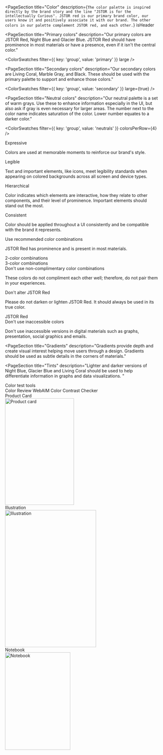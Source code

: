 
<PageSection
  title="Color"
  description={`The color palette is inspired directly by the brand story and the line "JSTOR is for the intellectually Curious". JSTOR red is our primary brand color, our users know it and positively associate it with our brand. The other colors in our palette complement JSTOR red, and each other.`}
  isHeader
>
  <Grid columns={1} vSpace={0} hSpace={0} bottom={0} justify="center">
    <div>
      <div style={{ marginBottom: 'var(--pharos-spacing-2-x)' }}>
        <ColorSwatches filter={{ key: 'group', value: 'primary' }} noLabel large smallSpacing />
      </div>
      <ColorSwatches filter={{ key: 'group', value: 'secondary' }} noLabel large smallSpacing />
    </div>
  </Grid>
</PageSection>

<PageSection
  title="Primary colors"
  description="Our primary colors are JSTOR Red, Night Blue and Glacier Blue. JSTOR Red should have prominence in most materials or have a presence, even if it isn't the central color."
>
  <ColorSwatches filter={{ key: 'group', value: 'primary' }} large />
</PageSection>

<PageSection
  title="Secondary colors"
  description="Our secondary colors are Living Coral, Marble Gray, and Black. These should be used with the primary palette to support and enhance those colors."
>
  <ColorSwatches filter={{ key: 'group', value: 'secondary' }} large={true} />
</PageSection>

<PageSection
  title="Neutral colors"
  description="Our neutral palette is a set of warm grays. Use these to enhance information especially in the UI, but also ask if gray is even necessary for larger areas. The number next to the color name indicates saturation of the color. Lower number equates to a darker color."
>
  <ColorSwatches filter={{ key: 'group', value: 'neutrals' }} colorsPerRow={4} />
</PageSection>

<PageSection title="Principles" moreTitleSpace>
  <div>
    <PharosHeading level="3" preset="4">
      Expressive
    </PharosHeading>
    <p style={{ color: 'var(--pharos-color-text-20)' }}>
      Colors are used at memorable moments to reinforce our brand's style.
    </p>
  </div>
  <div>
    <PharosHeading level="3" preset="4">
      Legible
    </PharosHeading>
    <p style={{ color: 'var(--pharos-color-text-20)' }}>
      Text and important elements, like icons, meet legibility standards when appearing on colored
      backgrounds across all screen and device types.
    </p>
  </div>
  <div>
    <PharosHeading level="3" preset="4">
      Hierarchical
    </PharosHeading>
    <p style={{ color: 'var(--pharos-color-text-20)' }}>
      Color indicates which elements are interactive, how they relate to other components, and their
      level of prominence. Important elements should stand out the most.
    </p>
  </div>
  <div>
    <PharosHeading level="3" preset="4">
      Consistent
    </PharosHeading>
    <p style={{ color: 'var(--pharos-color-text-20)' }}>
      Color should be applied throughout a UI consistently and be compatible with the brand it
      represents.
    </p>
  </div>
</PageSection>

<PageSection title="Best practices">
  <DosAndDonts>
    <div style={{ marginBottom: 'var(--pharos-spacing-1-x)' }}>
      <PharosHeading level="3" preset="2--bold">
        Use recommended color combinations
      </PharosHeading>
      <p style={{ color: 'var(--pharos-color-text-20)' }}>
        JSTOR Red has prominence and is present in most materials.
      </p>
    </div>
    <div style={{ marginBottom: 'var(--pharos-spacing-1-x)' }}>
      <PharosHeading level="4" preset="1--bold">
        2-color combinations
      </PharosHeading>
    </div>
    <div style={{ marginBottom: 'var(--pharos-spacing-5-x)' }}>
      <Grid columns={4} vSpace={2} hSpace={3} bottom={0} minContent justifyContent="space-between">
        <ColorCombos colorNames={['JSTOR red', 'Night blue']} />
        <ColorCombos colorNames={['JSTOR red', 'Glacier blue']} />
        <ColorCombos colorNames={['JSTOR red', 'Living coral']} />
        <ColorCombos colorNames={['JSTOR red', 'Marble gray']} />
        <ColorCombos colorNames={['JSTOR red', 'Black']} />
      </Grid>
    </div>
    <div style={{ marginBottom: 'var(--pharos-spacing-1-x)' }}>
      <PharosHeading level="4" preset="1--bold">
        3-color combinations
      </PharosHeading>
    </div>
    <div>
      <Grid columns={3} vSpace={2} hSpace={3} bottom={0} minContent>
        <ColorCombos colorNames={['JSTOR red', 'Night blue', 'Living coral']} />
        <ColorCombos colorNames={['JSTOR red', 'Black', 'White']} />
        <ColorCombos colorNames={['JSTOR red', 'Glacier blue', 'Marble gray']} />
      </Grid>
    </div>
  </DosAndDonts>
  <DosAndDonts Dont>
    <div style={{ marginBottom: 'var(--pharos-spacing-one-and-a-half-x)' }}>
      <PharosHeading level="3" preset="2--bold">
        Don't use non-complimentary color combinations
      </PharosHeading>
      <p style={{ color: 'var(--pharos-color-text-20)' }}>
        These colors do not compliment each other well; therefore, do not pair them in your
        experiences.
      </p>
    </div>
    <div style={{ marginBottom: 'var(--pharos-spacing-three-and-a-half-x)' }}>
      <Grid columns={3} vSpace={2} hSpace={3} bottom={0} align="start">
        <ColorCombos colorNames={['Black', 'Living coral']} crossout />
        <ColorCombos colorNames={['Glacier blue', 'Living coral']} crossout />
        <ColorCombos colorNames={['JSTOR red', 'White', 'Night blue']} crossout />
      </Grid>
    </div>
    <div style={{ marginBottom: 'var(--pharos-spacing-one-and-a-half-x)' }}>
      <PharosHeading level="3" preset="2--bold">
        Don't alter JSTOR Red
      </PharosHeading>
      <p style={{ color: 'var(--pharos-color-text-20)' }}>
        Please do not darken or lighten JSTOR Red. It should always be used in its true color.
      </p>
    </div>
    <div style={{ marginBottom: 'var(--pharos-spacing-three-and-a-half-x)' }}>
      <Grid
        columns={5}
        vSpace={2}
        hSpace={1.5}
        bottom={0}
        minContent
        justifyContent="space-between"
      >
        <CrossOut>
          <div
            style={{
              backgroundColor: '#4D0000',
              height: 'var(--pharos-spacing-7-x)',
              width: 'var(--pharos-spacing-7-x)',
              borderRadius: '50%',
            }}
          />
        </CrossOut>
        <CrossOut>
          <div
            style={{
              backgroundColor: '#660000',
              height: 'var(--pharos-spacing-7-x)',
              width: 'var(--pharos-spacing-7-x)',
              borderRadius: '50%',
            }}
          />
        </CrossOut>
        <Grid columns={1} justify="center" minContent>
          <div
            style={{
              backgroundColor: '#990000',
              height: 'var(--pharos-spacing-7-x)',
              width: 'var(--pharos-spacing-7-x)',
              borderRadius: '50%',
            }}
          />
          <div>JSTOR Red</div>
        </Grid>
        <CrossOut>
          <div
            style={{
              backgroundColor: '#CC8080',
              height: 'var(--pharos-spacing-7-x)',
              width: 'var(--pharos-spacing-7-x)',
              borderRadius: '50%',
            }}
          />
        </CrossOut>
        <CrossOut>
          <div
            style={{
              backgroundColor: '#E5BFBF',
              height: 'var(--pharos-spacing-7-x)',
              width: 'var(--pharos-spacing-7-x)',
              borderRadius: '50%',
            }}
          />
        </CrossOut>
      </Grid>
    </div>
    <div style={{ marginBottom: 'var(--pharos-spacing-one-and-a-half-x)' }}>
      <PharosHeading level="3" preset="2--bold">
        Don't use inaccessible colors
      </PharosHeading>
      <p>
        Don't use inaccessible versions in digital materials such as graphs, presentation, social
        graphics and emails.
      </p>
    </div>
    <div>
      <Grid
        columns={5}
        vSpace={2}
        hSpace={3.5}
        bottom={0}
        minContent
        justifyContent="space-between"
      >
        <CrossOut>
          <ColorTextSquares fgName="Marble gray" bgName="White" />
        </CrossOut>
        <CrossOut>
          <ColorTextSquares fgName="Glacier blue" bgName="White" />
        </CrossOut>
        <CrossOut>
          <ColorTextSquares fgName="Living coral" bgName="White" />
        </CrossOut>
        <CrossOut>
          <ColorTextSquares fgName="White" bgName="Glacier blue" />
        </CrossOut>
        <CrossOut>
          <ColorTextSquares fgName="White" bgName="Living coral" />
        </CrossOut>
      </Grid>
    </div>
  </DosAndDonts>
</PageSection>

<PageSection
  title="Gradients"
  description="Gradients provide depth and create visual interest helping move users through a design. Gradients should be used as subtle details in the corners of materials."
>
  <div style={{ marginTop: '4rem', marginBottom: '4rem' }}>
    <ColorGradients
      gradients={[
        { first: 'JSTOR red', second: ['Living coral', 'base'] },
        { first: ['Living coral', 'base'], second: 'JSTOR red' },
        { first: ['Night blue', 'base'], second: ['Glacier blue', 'base'] },
        { first: ['Glacier blue', 'base'], second: ['Night blue', 'base'] },
      ]}
    />
    <ColorGradients
      gradients={[
        { first: ['Living coral', 'base'], second: ['Night blue', 'base'] },
        { first: ['Night blue', 'base'], second: ['Living coral', 'base'] },
        { first: ['Night blue', 'base'], second: 'Black' },
        { first: 'Black', second: ['Night blue', 'base'] },
      ]}
    />
    <ColorGradients
      gradients={[
        { first: ['Marble gray', 'base'], second: 'White' },
        { first: 'White', second: ['Marble gray', 'base'] },
        { first: 'Black', second: ['Marble gray', 'base'] },
        { first: ['Marble gray', 'base'], second: 'Black' },
      ]}
    />
  </div>
</PageSection>

<PageSection
  title="Tints"
  description="Lighter and darker versions of Night Blue, Glacier Blue and Living Coral should be used to help differentiate information in graphs and data visualizations. "
>
  <Grid columns={4} vSpace={2} hSpace={5} bottom={2} align="start" minContent>
    <ColorSwatches
      filter={{ key: 'name', value: 'PharosColorNightBlueBase' }}
      colorsPerRow={1}
      hexOnlyLabel
    />
    <ColorSwatches
      filter={{ key: 'name', value: 'PharosColorNightBlue15' }}
      colorsPerRow={1}
      hexOnlyLabel
    />
    <ColorSwatches
      filter={{ key: 'name', value: 'PharosColorNightBlue60' }}
      colorsPerRow={1}
      hexOnlyLabel
    />
  </Grid>
  <Grid columns={4} vSpace={2} hSpace={5} bottom={2} align="start" minContent>
    <ColorSwatches
      filter={{ key: 'name', value: 'PharosColorGlacierBlueBase' }}
      colorsPerRow={1}
      hexOnlyLabel
    />
    <ColorSwatches
      filter={{ key: 'name', value: 'PharosColorGlacierBlue70' }}
      colorsPerRow={1}
      hexOnlyLabel
    />
    <ColorSwatches
      filter={{ key: 'name', value: 'PharosColorGlacierBlue80' }}
      colorsPerRow={1}
      hexOnlyLabel
    />
  </Grid>
  <Grid columns={4} vSpace={2} hSpace={5} bottom={0} align="start" minContent>
    <ColorSwatches
      filter={{ key: 'name', value: 'PharosColorLivingCoralBase' }}
      colorsPerRow={1}
      hexOnlyLabel
    />
    <ColorSwatches
      filter={{ key: 'name', value: 'PharosColorLivingCoral50' }}
      colorsPerRow={1}
      hexOnlyLabel
    />
    <ColorSwatches
      filter={{ key: 'name', value: 'PharosColorLivingCoral80' }}
      colorsPerRow={1}
      hexOnlyLabel
    />
    <ColorSwatches
      filter={{ key: 'name', value: 'PharosColorLivingCoral90' }}
      colorsPerRow={1}
      hexOnlyLabel
    />
  </Grid>
</PageSection>

<PageSection title="Accessibility" description="Colors have been tested for on screen contrast.">
  <div style={{ marginBottom: 'var(--pharos-spacing-5-x)' }}>
    <Grid
      columns={4}
      vSpace={2}
      hSpace={3}
      bottom={0}
      align="start"
      minContent
      justifyContent="space-between"
    >
      <ColorTextSquares bgName="White" fgName="JSTOR red" showLabel />
      <ColorTextSquares bgName="White" fgName="Night blue" showLabel />
      <ColorTextSquares bgName="White" fgName="Glacier blue 40" showLabel />
      <ColorTextSquares bgName="White" fgName="Living coral 53" showLabel />
      <ColorTextSquares bgName="JSTOR red" fgName="White" showLabel />
      <ColorTextSquares bgName="Night blue" fgName="White" showLabel />
      <ColorTextSquares bgName="Glacier blue" fgName="Black" showLabel />
      <ColorTextSquares bgName="Living coral" fgName="Black" showLabel />
      <ColorTextSquares bgName="Black" fgName="Glacier blue" showLabel />
      <ColorTextSquares bgName="Black" fgName="Marble gray" showLabel />
    </Grid>
  </div>
  <PharosHeading level="4" preset="2">
    Color test tools
  </PharosHeading>
  <div style={{ marginBottom: 'var(--pharos-spacing-2-x)' }}>
    <PharosLink href="https://color.review/" target="_blank">
      Color Review
    </PharosLink>
    <PharosIcon
      name="link-external"
      style={{ marginRight: 'var(--pharos-spacing-1-x)' }}
    ></PharosIcon>
    <PharosLink href="https://webaim.org/resources/contrastchecker/" target="_blank">
      WebAIM Color Contrast Checker
    </PharosLink>
    <PharosIcon name="link-external"></PharosIcon>
  </div>
</PageSection>

<PageSection title="Colors in action">
  <Grid columns={3} vSpace={2} hSpace={0} bottom={0} align="start">
    <div>
      <div style={{ marginBottom: 'var(--pharos-spacing-1-x)' }}>Product Card</div>
      <img src={productCard} alt="Product card" width="227" height="350" className={colorImage} />
    </div>
    <div>
      <div style={{ marginBottom: 'var(--pharos-spacing-1-x)' }}>Illustration</div>
      <img src={illustration} alt="Illustration" width="300" height="450" className={colorImage} />
    </div>
    <div>
      <div style={{ marginBottom: 'var(--pharos-spacing-1-x)' }}>Notebook</div>
      <img src={notebook} alt="Notebook" width="215" height="320" className={colorImage} />
    </div>
  </Grid>
</PageSection>
